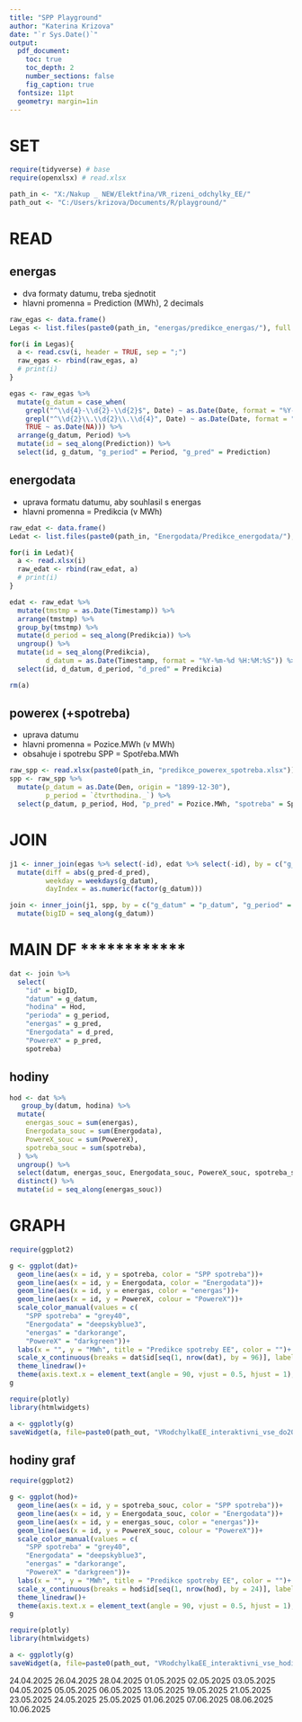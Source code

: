 ```yaml
---
title: "SPP Playground"
author: "Katerina Krizova"
date: "`r Sys.Date()`"
output:
  pdf_document:
    toc: true
    toc_depth: 2
    number_sections: false
    fig_caption: true
  fontsize: 11pt
  geometry: margin=1in
---
```


# SET

```r
require(tidyverse) # base
require(openxlsx) # read.xlsx

path_in <- "X:/Nakup _ NEW/Elektřina/VR_rizeni_odchylky_EE/"
path_out <- "C:/Users/krizova/Documents/R/playground/"

```

# READ

## energas

- dva formaty datumu, treba sjednotit
- hlavni promenna = Prediction (MWh), 2 decimals

```r
raw_egas <- data.frame()
Legas <- list.files(paste0(path_in, "energas/predikce_energas/"), full.names = T)

for(i in Legas){
  a <- read.csv(i, header = TRUE, sep = ";")
  raw_egas <- rbind(raw_egas, a)
  # print(i)
}

egas <- raw_egas %>% 
  mutate(g_datum = case_when(
    grepl("^\\d{4}-\\d{2}-\\d{2}$", Date) ~ as.Date(Date, format = "%Y-%m-%d"),
    grepl("^\\d{2}\\.\\d{2}\\.\\d{4}", Date) ~ as.Date(Date, format = "%d.%m.%Y %H:%M"),
    TRUE ~ as.Date(NA))) %>% 
  arrange(g_datum, Period) %>%
  mutate(id = seq_along(Prediction)) %>% 
  select(id, g_datum, "g_period" = Period, "g_pred" = Prediction)
```

## energodata

- uprava formatu datumu, aby souhlasil s energas
- hlavni promenna = Predikcia (v MWh)

```r
raw_edat <- data.frame()
Ledat <- list.files(paste0(path_in, "Energodata/Predikce_energodata/"), full.names = T)

for(i in Ledat){
  a <- read.xlsx(i)
  raw_edat <- rbind(raw_edat, a)
  # print(i)
}

edat <- raw_edat %>% 
  mutate(tmstmp = as.Date(Timestamp)) %>% 
  arrange(tmstmp) %>% 
  group_by(tmstmp) %>% 
  mutate(d_period = seq_along(Predikcia)) %>% 
  ungroup() %>% 
  mutate(id = seq_along(Predikcia),
         d_datum = as.Date(Timestamp, format = "%Y-%m-%d %H:%M:%S")) %>% 
  select(id, d_datum, d_period, "d_pred" = Predikcia)

rm(a)
```

## powerex (+spotreba)

- uprava datumu
- hlavni promenna = Pozice.MWh (v MWh)
- obsahuje i spotrebu SPP = Spotřeba.MWh

```r
raw_spp <- read.xlsx(paste0(path_in, "predikce_powerex_spotreba.xlsx"))
spp <- raw_spp %>% 
  mutate(p_datum = as.Date(Den, origin = "1899-12-30"),
         p_period = `čtvrthodina._`) %>% 
  select(p_datum, p_period, Hod, "p_pred" = Pozice.MWh, "spotreba" = Spotřeba.MWh)
```

# JOIN

```r

j1 <- inner_join(egas %>% select(-id), edat %>% select(-id), by = c("g_datum" = "d_datum", "g_period" = "d_period"), keep = T) %>% 
  mutate(diff = abs(g_pred-d_pred),
         weekday = weekdays(g_datum),
         dayIndex = as.numeric(factor(g_datum)))

join <- inner_join(j1, spp, by = c("g_datum" = "p_datum", "g_period" = "p_period"), keep = T) %>% 
  mutate(bigID = seq_along(g_datum))
```

# MAIN DF ************

```r

dat <- join %>% 
  select(
    "id" = bigID,
    "datum" = g_datum,
    "hodina" = Hod,
    "perioda" = g_period,
    "energas" = g_pred,
    "Energodata" = d_pred,
    "PowereX" = p_pred,
    spotreba)

```

## hodiny

```r
hod <- dat %>% 
   group_by(datum, hodina) %>% 
  mutate(
    energas_souc = sum(energas),
    Energodata_souc = sum(Energodata),
    PowereX_souc = sum(PowereX),
    spotreba_souc = sum(spotreba),
  ) %>% 
  ungroup() %>% 
  select(datum, energas_souc, Energodata_souc, PowereX_souc, spotreba_souc) %>% 
  distinct() %>% 
  mutate(id = seq_along(energas_souc))
```


# GRAPH

```r
require(ggplot2)

g <- ggplot(dat)+
  geom_line(aes(x = id, y = spotreba, color = "SPP spotreba"))+
  geom_line(aes(x = id, y = Energodata, color = "Energodata"))+
  geom_line(aes(x = id, y = energas, color = "energas"))+
  geom_line(aes(x = id, y = PowereX, colour = "PowereX"))+
  scale_color_manual(values = c(
    "SPP spotreba" = "grey40",
    "Energodata" = "deepskyblue3",
    "energas" = "darkorange",
    "PowereX" = "darkgreen"))+
  labs(x = "", y = "MWh", title = "Predikce spotreby EE", color = "")+
  scale_x_continuous(breaks = dat$id[seq(1, nrow(dat), by = 96)], labels = dat$datum[seq(1, nrow(dat), by = 96)])+
  theme_linedraw()+
  theme(axis.text.x = element_text(angle = 90, vjust = 0.5, hjust = 1), legend.position = "top")
g

require(plotly)
library(htmlwidgets)

a <- ggplotly(g)
saveWidget(a, file=paste0(path_out, "VRodchylkaEE_interaktivni_vse_do20250623.html"))
```

## hodiny graf

```r
require(ggplot2)

g <- ggplot(hod)+
  geom_line(aes(x = id, y = spotreba_souc, color = "SPP spotreba"))+
  geom_line(aes(x = id, y = Energodata_souc, color = "Energodata"))+
  geom_line(aes(x = id, y = energas_souc, color = "energas"))+
  geom_line(aes(x = id, y = PowereX_souc, colour = "PowereX"))+
  scale_color_manual(values = c(
    "SPP spotreba" = "grey40",
    "Energodata" = "deepskyblue3",
    "energas" = "darkorange",
    "PowereX" = "darkgreen"))+
  labs(x = "", y = "MWh", title = "Predikce spotreby EE", color = "")+
  scale_x_continuous(breaks = hod$id[seq(1, nrow(hod), by = 24)], labels = hod$datum[seq(1, nrow(hod), by = 24)])+
  theme_linedraw()+
  theme(axis.text.x = element_text(angle = 90, vjust = 0.5, hjust = 1), legend.position = "top")
g

require(plotly)
library(htmlwidgets)

a <- ggplotly(g)
saveWidget(a, file=paste0(path_out, "VRodchylkaEE_interaktivni_vse_hodinove_do20250623.html"))
```

24.04.2025
26.04.2025
28.04.2025
01.05.2025
02.05.2025
03.05.2025
04.05.2025
05.05.2025
06.05.2025
13.05.2025
19.05.2025
21.05.2025
23.05.2025
24.05.2025
25.05.2025
01.06.2025
07.06.2025
08.06.2025
10.06.2025

